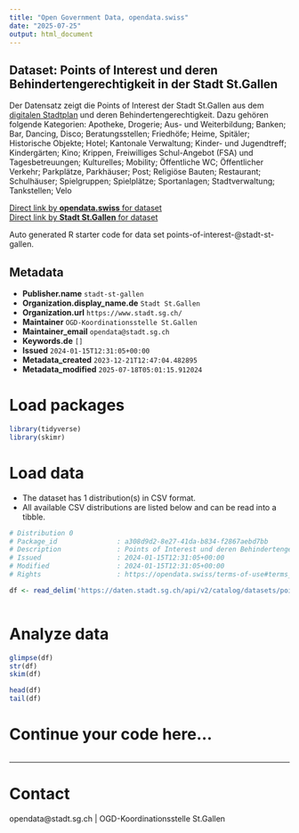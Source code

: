 ```yaml
---
title: "Open Government Data, opendata.swiss"
date: "2025-07-25"
output: html_document
---
```


## Dataset: Points of Interest und deren Behindertengerechtigkeit in der Stadt St.Gallen

Der Datensatz zeigt die Points of Interest der Stadt
St.Gallen aus dem [digitalen Stadtplan](https://map.stadt.sg.ch/) und deren Behindertengerechtigkeit. Dazu gehören folgende Kategorien:
Apotheke, Drogerie; Aus- und Weiterbildung; Banken; Bar, Dancing, Disco; Beratungsstellen;
Friedhöfe; Heime, Spitäler; Historische Objekte; Hotel; Kantonale Verwaltung; Kinder-
und Jugendtreff; Kindergärten; Kino; Krippen, Freiwilliges Schul-Angebot (FSA) und Tagesbetreuungen; Kulturelles;
Mobility; Öffentliche WC; Öffentlicher Verkehr; Parkplätze, Parkhäuser; Post; Religiöse
Bauten; Restaurant; Schulhäuser; Spielgruppen; Spielplätze; Sportanlagen; Stadtverwaltung;
Tankstellen; Velo

[Direct link by **opendata.swiss** for dataset](https://opendata.swiss/de/dataset/points-of-interest-und-deren-behindertengerechtigkeit-in-der-stadt-st-gallen)<br>
[Direct link by **Stadt St.Gallen** for dataset](https://daten.stadt.sg.ch/explore/dataset/points-of-interest-/)

Auto generated R starter code for data set points-of-interest-@stadt-st-gallen.

## Metadata

- **Publisher.name** `stadt-st-gallen`
- **Organization.display_name.de** `Stadt St.Gallen`
- **Organization.url** `https://www.stadt.sg.ch/`
- **Maintainer** `OGD-Koordinationsstelle St.Gallen`
- **Maintainer_email** `opendata@stadt.sg.ch`
- **Keywords.de** `[]`
- **Issued** `2024-01-15T12:31:05+00:00`
- **Metadata_created** `2023-12-21T12:47:04.482895`
- **Metadata_modified** `2025-07-18T05:01:15.912024`


# Load packages

```r

library(tidyverse)
library(skimr)

```

# Load data

-   The dataset has 1 distribution(s) in CSV format.
-   All available CSV distributions are listed below and can be read into a tibble.

```r

# Distribution 0
# Package_id               : a308d9d2-8e27-41da-b834-f2867aebd7bb
# Description              : Points of Interest und deren Behindertengerechtigkeit in der Stadt St.Gallen (csv)
# Issued                   : 2024-01-15T12:31:05+00:00
# Modified                 : 2024-01-15T12:31:05+00:00
# Rights                   : https://opendata.swiss/terms-of-use#terms_by

df <- read_delim('https://daten.stadt.sg.ch/api/v2/catalog/datasets/points-of-interest-/exports/csv?use_labels=true')



```

# Analyze data

```r

glimpse(df)
str(df)
skim(df)

head(df)
tail(df)

```

# Continue your code here...

```r

```

------------------------------------------------------------------------

# Contact

opendata@stadt.sg.ch | OGD-Koordinationsstelle St.Gallen
